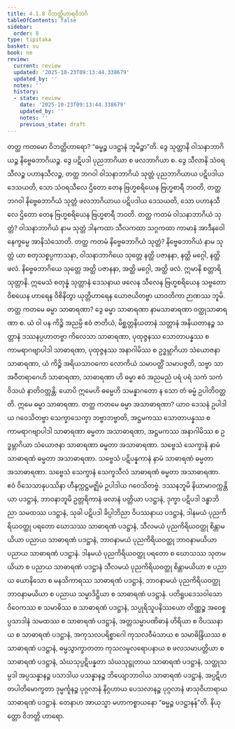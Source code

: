 ```yaml
---
title: 4.1.8 ဝိဘတ္တိဟာရဝိဘင်္ဂ
tableOfContents: false
sidebar:
  order: 8
type: tipitaka
basket: su
book: ne
review:
  current: review
  updated: '2025-10-23T09:13:44.338679'
  updated_by: ''
  notes: ''
  history:
  - state: review
    date: '2025-10-23T09:13:44.338679'
    updated_by: ''
    notes: ''
    previous_state: draft
---
```



<ReviewStatus review={frontmatter.review} showDetails={true} />

<HypothesisAnnotation frontmatter={frontmatter} />

<DynamicBreadcrumb />

<Division number="33" book="ne" e="ch" v="27" p="42">

<Paragraph number="265" book="ne">
တတ္ထ ကတမော ဝိဘတ္တိဟာရော? “ဓမ္မဉ္စ ပဒဋ္ဌာနံ ဘူမိဉ္စာ”တိ.
</Paragraph>

<Paragraph number="266" book="ne">
ဒွေ သုတ္တာနိ ဝါသနာဘာဂိယဉ္စ နိဗ္ဗေဓဘာဂိယဉ္စ. ဒွေ ပဋိပဒါ ပုညဘာဂိယာ စ ဖလဘာဂိယာ စ. ဒွေ သီလာနိ သံဝရသီလဉ္စ ပဟာနသီလဉ္စ, တတ္ထ ဘဂဝါ ဝါသနာဘာဂိယံ သုတ္တံ ပုညဘာဂိယာယ ပဋိပဒါယ ဒေသယတိ, သော သံဝရသီလေ ဌိတော တေန ဗြဟ္မစရိယေန ဗြဟ္မစာရီ ဘဝတိ, တတ္ထ ဘဂဝါ နိဗ္ဗေဓဘာဂိယံ သုတ္တံ ဖလဘာဂိယာယ ပဋိပဒါယ ဒေသယတိ, သော ပဟာနသီလေ ဌိတော တေန ဗြဟ္မစရိယေန ဗြဟ္မစာရီ ဘဝတိ.
</Paragraph>

<Paragraph number="267" book="ne">
တတ္ထ ကတမံ ဝါသနာဘာဂိယံ သုတ္တံ? ဝါသနာဘာဂိယံ နာမ သုတ္တံ ဒါနကထာ သီလကထာ သဂ္ဂကထာ ကာမာနံ အာဒီနဝေါ နေက္ခမ္မေ အာနိသံသောတိ.
</Paragraph>

<Paragraph number="268" book="ne">
တတ္ထ ကတမံ နိဗ္ဗေဓဘာဂိယံ သုတ္တံ? နိဗ္ဗေဓဘာဂိယံ နာမ သုတ္တံ ယာ စတုသစ္စပ္ပကာသနာ, ဝါသနာဘာဂိယေ သုတ္တေ နတ္ထိ ပဇာနနာ, နတ္ထိ မဂ္ဂေါ, နတ္ထိ ဖလံ. နိဗ္ဗေဓဘာဂိယေ သုတ္တေ အတ္ထိ ပဇာနနာ, အတ္ထိ မဂ္ဂေါ, အတ္ထိ ဖလံ. ဣမာနိ စတ္တာရိ သုတ္တာနိ. ဣမေသံ စတုန္နံ သုတ္တာနံ ဒေသနာယ ဖလေန သီလေန ဗြဟ္မစရိယေန သဗ္ဗတော ဝိစယေန ဟာရေန ဝိစိနိတွာ ယုတ္တိဟာရေန ယောဇယိတဗ္ဗာ ယာဝတိကာ ဉာဏဿ ဘူမိ.
</Paragraph>

</Division>
<Division number="34" book="ne" e="ch" v="27" p="42">

<Paragraph number="269" book="ne">
တတ္ထ ကတမေ ဓမ္မာ သာဓာရဏာ? ဒွေ ဓမ္မာ သာဓာရဏာ နာမသာဓာရဏာ ဝတ္ထုသာဓာရဏာ စ. ယံ ဝါ ပန ကိဉ္စိ အညမ္ပိ ဧဝံ ဇာတိယံ, မိစ္ဆတ္တနိယတာနံ သတ္တာနံ အနိယတာနဉ္စ သတ္တာနံ ဒဿနပ္ပဟာတဗ္ဗာ ကိလေသာ သာဓာရဏာ, ပုထုဇ္ဇနဿ သောတာပန္နဿ စ ကာမရာဂဗျာပါဒါ သာဓာရဏာ, ပုထုဇ္ဇနဿ အနာဂါမိဿ စ ဥဒ္ဓမ္ဘာဂိယာ သံယောဇနာ သာဓာရဏာ, ယံ ကိဉ္စိ အရိယသာဝကော လောကိယံ သမာပတ္တိံ သမာပဇ္ဇတိ, သဗ္ဗာ သာ အဝီတရာဂေဟိ သာဓာရဏာ, သာဓာရဏာ ဟိ ဓမ္မာ ဧဝံ အညမညံ ပရံ ပရံ သကံ သကံ ဝိသယံ နာတိဝတ္တန္တိ. ယောပိ ဣမေဟိ ဓမ္မေဟိ သမန္နာဂတော န သော တံ ဓမ္မံ ဥပါတိဝတ္တတိ. ဣမေ ဓမ္မာ သာဓာရဏာ.
</Paragraph>

<Paragraph number="270" book="ne">
တတ္ထ ကတမေ ဓမ္မာ အသာဓာရဏာ? ယာဝ ဒေသနံ ဥပါဒါယ ဂဝေသိတဗ္ဗာ သေက္ခာသေက္ခာ ဘဗ္ဗာဘဗ္ဗာတိ, အဋ္ဌမကဿ သောတာပန္နဿ စ ကာမရာဂဗျာပါဒါ သာဓာရဏာ ဓမ္မတာ အသာဓာရဏာ, အဋ္ဌမကဿ အနာဂါမိဿ စ ဥဒ္ဓမ္ဘာဂိယာ သံယောဇနာ သာဓာရဏာ ဓမ္မတာ အသာဓာရဏာ. သဗ္ဗေသံ သေက္ခာနံ နာမံ သာဓာရဏံ ဓမ္မတာ အသာဓာရဏာ. သဗ္ဗေသံ ပဋိပန္နကာနံ နာမံ သာဓာရဏံ ဓမ္မတာ အသာဓာရဏာ. သဗ္ဗေသံ သေက္ခာနံ သေက္ခသီလံ သာဓာရဏံ ဓမ္မတာ အသာဓာရဏာ. ဧဝံ ဝိသေသာနုပဿိနာ ဟီနုက္ကဋ္ဌမဇ္ဈိမံ ဥပါဒါယ ဂဝေသိတဗ္ဗံ.
</Paragraph>

<Paragraph number="271" book="ne">
ဒဿနဘူမိ နိယာမာဝက္ကန္တိယာ ပဒဋ္ဌာနံ, ဘာဝနာဘူမိ ဥတ္တရိကာနံ ဖလာနံ ပတ္တိယာ ပဒဋ္ဌာနံ, ဒုက္ခာ ပဋိပဒါ ဒန္ဓာဘိညာ သမထဿ ပဒဋ္ဌာနံ, သုခါ ပဋိပဒါ ခိပ္ပါဘိညာ ဝိပဿနာယ ပဒဋ္ဌာနံ, ဒါနမယံ ပုညကိရိယဝတ္ထု ပရတော ဃောသဿ သာဓာရဏံ ပဒဋ္ဌာနံ, သီလမယံ ပုညကိရိယဝတ္ထု စိန္တာမယိယာ ပညာယ သာဓာရဏံ ပဒဋ္ဌာနံ, ဘာဝနာမယံ ပုညကိရိယဝတ္ထု ဘာဝနာမယိယာ ပညာယ သာဓာရဏံ ပဒဋ္ဌာနံ. ဒါနမယံ ပုညကိရိယဝတ္ထု ပရတော စ ဃောသဿ သုတမယိယာ စ ပညာယ သာဓာရဏံ ပဒဋ္ဌာနံ သီလမယံ ပုညကိရိယဝတ္ထု စိန္တာမယိယာ စ ပညာယ ယောနိသော စ မနသိကာရဿ သာဓာရဏံ ပဒဋ္ဌာနံ, ဘာဝနာမယံ ပုညကိရိယဝတ္ထု ဘာဝနာမယိယာ စ ပညာယ သမ္မာဒိဋ္ဌိယာ စ သာဓာရဏံ ပဒဋ္ဌာနံ. ပတိရူပဒေသဝါသော ဝိဝေကဿ စ သမာဓိဿ စ သာဓာရဏံ ပဒဋ္ဌာနံ, သပ္ပုရိသူပနိဿယော တိဏ္ဏဉ္စ အဝေစ္စပ္ပသာဒါနံ သမထဿ စ သာဓာရဏံ ပဒဋ္ဌာနံ, အတ္တသမ္မာပဏိဓာနံ ဟိရိယာ စ ဝိပဿနာယ စ သာဓာရဏံ ပဒဋ္ဌာနံ, အကုသလပရိစ္စာဂေါ ကုသလဝီမံသာယ စ သမာဓိန္ဒြိယဿ စ သာဓာရဏံ ပဒဋ္ဌာနံ, ဓမ္မသွာက္ခာတတာ ကုသလမူလရောပနာယ စ ဖလသမာပတ္တိယာ စ သာဓာရဏံ ပဒဋ္ဌာနံ, သံဃသုပ္ပဋိပန္နတာ သံဃသုဋ္ဌုတာယ သာဓာရဏံ ပဒဋ္ဌာနံ, သတ္ထုသမ္ပဒါ အပ္ပသန္နာနဉ္စ ပသာဒါယ ပသန္နာနဉ္စ ဘိယျောဘာဝါယ သာဓာရဏံ ပဒဋ္ဌာနံ, အပ္ပဋိဟတပါတိမောက္ခတာ ဒုမ္မင်္ကူနဉ္စ ပုဂ္ဂလာနံ နိဂ္ဂဟာယ ပေသလာနဉ္စ ပုဂ္ဂလာနံ ဖာသုဝိဟာရာယ သာဓာရဏံ ပဒဋ္ဌာနံ. တေနာဟ အာယသ္မာ မဟာကစ္စာယနော “ဓမ္မဉ္စ ပဒဋ္ဌာနန်”တိ.

</Paragraph>
</Division>

<Paragraph number="272" type="center" book="ne">
နိယုတ္တော ဝိဘတ္တိ ဟာရော.
</Paragraph>